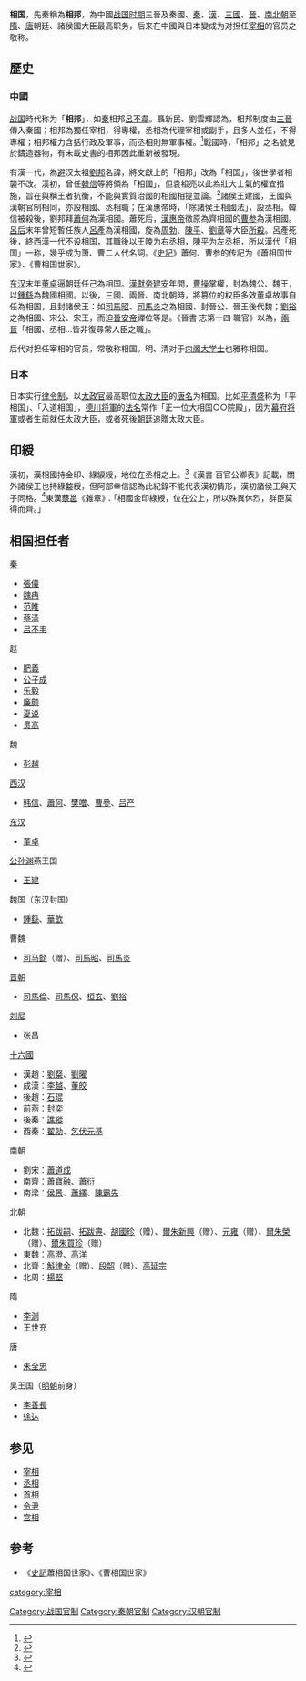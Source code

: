 '''相国'''，先秦稱為'''相邦'''，為中國[[战国时期|战国时期]]三晉及秦國、[[秦朝|秦]]、[[漢朝|漢]]、[[三國|三國]]、[[晉朝|晉]]、[[南北朝|南北朝]]至[[隋朝|隋]]、[[唐朝|唐]]朝廷、諸侯國大臣最高职务，后来在中國與日本變成为对担任[[宰相|宰相]]的官员之敬称。

==歷史==
===中國===
[[战国|战国]]時代称为「'''相邦'''」，如[[秦国|秦]]相邦[[呂不韋|呂不韋]]。聶新民、劉雲輝認為，相邦制度由[[三晉|三晉]]傳入秦國；相邦為獨任宰相，得專權，丞相為代理宰相或副手，且多人並任，不得專權；相邦權力含括行政及軍事，而丞相則無軍事權。<ref>{{cite journal |author1=聶新民 |author2=劉雲輝 |title=秦置相邦丞相考異 |journal=人文雜誌 |date=1984 |issue=2 |pages=95~96}}</ref>戰國時，「相邦」之名號見於鑄造器物，有未載史書的相邦因此重新被發現。

有漢一代，為[[避諱|避]]汉太祖[[劉邦|劉邦]]名諱，將文獻上的「相邦」改為「相国」，後世學者相襲不改。漢初，曾任[[韓信|韓信]]等將領為「相國」，但袁祖亮以此為壯大士氣的權宜措施，旨在與稱王者抗衡，不能與實質治國的相國相提並論。<ref>{{cite journal |author1=孫曉磊 |title=漢初相國、丞相制度變遷述論——兼辨《漢書·高帝紀》“代相國陳豨反”之誤 |journal=传统中国研究集刊 |date=2013年5月1日 |issue=11 |pages=52}}</ref>諸侯王建國，王國與漢朝官制相同，亦設相國、丞相職；在漢惠帝時，「除諸侯王相國法」，設丞相。韓信被殺後，劉邦拜[[蕭何|蕭何]]為漢相國。蕭死后，[[漢惠帝|漢惠帝]]徵原為齊相國的[[曹参|曹参]]為漢相國。[[呂雉|呂后]]末年曾短暫任族人[[呂產|呂產]]為漢相國，旋為[[周勃|周勃]]、[[陈平_(汉朝)|陳平]]、[[劉章_(城陽王)|劉章]]等大臣[[誅殺諸呂|所殺]]。呂產死後，終[[西漢|西漢]]一代不设相国，其職後以[[王陵_(西汉)|王陵]]为右丞相，[[陈平_(汉朝)|陳平]]为左丞相，所以漢代「相国」一称，幾乎成为萧、曹二人代名詞。《[[史記|史記]]》蕭何、曹参的传記为《蕭相国世家》、《曹相国世家》。

[[东汉|东汉]]末年[[董卓|董卓]]逼朝廷任己為相国。[[漢獻帝|漢獻帝]][[建安|建安]]年間，[[曹操|曹操]]掌權，封為魏公、魏王，以[[鍾繇|鍾繇]]為魏國相國。以後，三國、兩晉、南北朝時，將篡位的权臣多效董卓故事自任為相国，且封諸侯王：如[[司馬昭|司馬昭]]、[[司馬炎|司馬炎]]之為相國、封晉公、晉王後代魏；[[劉裕|劉裕]]之為相國、宋公、宋王，而迫[[晉安帝|晉安帝]]禪位等是。《晉書·志第十四·職官》以為，[[晉朝|兩晉]]「相國、丞相…皆非復尋常人臣之職」。

后代对担任宰相的官员，常敬称相国。明、清对于[[内阁大学士|内阁大学士]]也雅称相国。

===日本===
日本实行[[律令制|律令制]]，以[[太政官|太政官]]最高职位[[太政大臣|太政大臣]]的[[唐名|唐名]]为相国。比如[[平清盛|平清盛]]称为「平相国」、「入道相国」，[[江戶幕府將軍列表|德川将軍]]的[[法名|法名]]常作「正一位大相国○○院殿」，因为[[征夷大將軍|幕府将軍]]或者生前就任太政大臣，或者死後[[朝廷|朝廷]]追贈太政大臣。

==印綬==
漢初，漢相國持金印、綠綟綬，地位在丞相之上。<ref>{{cite journal |author1=孫曉磊 |title=漢初相國、丞相制度變遷述論——兼辨《漢書·高帝紀》“代相國陳豨反”之誤 |journal=传统中国研究集刊 |date=2013年5月1日 |issue=11 |pages=47}}</ref>《漢書·百官公卿表》記載，關外諸侯王也持綠盭綬，但阿部幸信認為此紀錄不能代表漢初情形，漢初諸侯王與天子同格。<ref>{{cite web |author1=阿部幸信 |title=汉晋间绶制的变迁 |url=https://www.academia.edu/38594987/%E6%BC%A2%E6%99%8B%E9%96%93%E7%B6%AC%E5%88%B6%E7%9A%84%E5%A4%89%E9%81%B7_in_Chinese_ |access-date=2021-09-01 |archive-date=2021-09-01 |archive-url=https://web.archive.org/web/20210901152646/https://www.academia.edu/38594987/%E6%BC%A2%E6%99%8B%E9%96%93%E7%B6%AC%E5%88%B6%E7%9A%84%E5%A4%89%E9%81%B7_in_Chinese_ |dead-url=no }}</ref>東漢[[蔡邕|蔡邕]]《雜章》：「相國金印綠綬，位在公上，所以殊異休烈，群臣莫得而齊。」

==相国担任者==
;秦
*[[張儀|張儀]]
*[[魏冉|魏冉]] 
*[[范睢|范睢]] 
*[[蔡泽|蔡泽]] 
*[[吕不韦|吕不韦]]
;赵
*[[肥義|肥義]]
*[[赵成_(安平君)|公子成]]
*[[乐毅|乐毅]] 
*[[廉颇|廉颇]] 
*[[夏说|夏说]] 
*[[贯高|贯高]]
;魏
*[[彭越|彭越]]
;[[西汉|西汉]]
{{see also|西漢丞相、相國、大司徒列表}}
*[[韩信|韩信]]、[[蕭何|蕭何]]、[[樊噲|樊噲]]、[[曹參|曹參]]、[[吕产|吕产]]
;[[东汉|东汉]]
{{see also|東漢相國、丞相列表}}
*[[董卓|董卓]]
;[[公孙渊|公孙渊]]燕王国
*[[王建_(三國)|王建]]
;魏国（东汉封国）
*[[鍾繇|鍾繇]]、[[華歆|華歆]]
;曹魏
{{see also|三國相國、丞相、司徒列表}}
*[[司马懿|司马懿]]（赠）、[[司馬昭|司馬昭]]、[[司馬炎|司馬炎]]
;[[晋朝|晋朝]]
{{see also|晉朝相國、丞相列表}}
*[[司馬倫|司馬倫]]、[[司馬保|司馬保]]、[[桓玄|桓玄]]、[[劉裕|劉裕]]
;[[劉尼_(北魏)|刘尼]]
*[[张昌|张昌]]
;[[五胡十六国|十六國]]
{{see also|十六國相國、丞相列表}}
*漢趙：[[劉粲|劉粲]]、[[劉曜|劉曜]]
*成漢：[[李越|李越]]、[[董皎|董皎]]
*後趙：[[石琨|石琨]]
*前燕：[[封奕|封奕]]
*後秦：[[譙縱|譙縱]]
*西秦：[[翟勍|翟勍]]、[[乞伏元基|乞伏元基]]
;南朝
{{see also|南朝相國、丞相列表}}
*劉宋：[[蕭道成|蕭道成]]
*南齊：[[齊和帝|蕭寶融]]、[[蕭衍|蕭衍]]
*南梁：[[侯景|侯景]]、[[梁元帝|蕭繹]]、[[陳霸先|陳霸先]]
;北朝
{{see also|北朝相國、丞相列表}}
*北魏：[[拓跋嗣|拓跋嗣]]、[[拓跋燾|拓跋燾]]、[[胡國珍|胡國珍]]（赠）、[[爾朱新興|爾朱新興]]（赠）、[[元雍|元雍]]（赠）、[[爾朱榮|爾朱榮]]（赠）、[[爾朱買珍|爾朱買珍]]（赠）
*東魏：[[高澄|高澄]]、[[齐文宣帝|高洋]]
*北齊：[[斛律金|斛律金]]（赠）、[[段韶|段韶]]（赠）、[[高延宗|高延宗]]
*北周：[[楊堅|楊堅]]
;隋
{{see also|隋朝相國、丞相、三師三公列表}}
*[[李渊|李渊]]
*[[王世充|王世充]]
;唐
*[[朱全忠|朱全忠]]
;吴王国（[[明朝|明朝]]前身）
*[[李善長|李善長]]
*[[徐达|徐达]]

==参见==
* [[宰相|宰相]]
* [[丞相|丞相]]
* [[总理#首相|首相]]
* [[令尹|令尹]]
* [[宫相|宫相]]

==参考==
*《[[史記|史記]]蕭相国世家》、《曹相国世家》

[[Category:战国官制|Category:战国官制]]
[[Category:秦朝官制|Category:秦朝官制]]
[[Category:汉朝官制|Category:汉朝官制]]
[[category:宰相|category:宰相]]